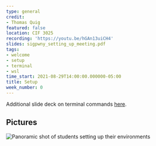 ```yaml
---
type: general
credit:
- Thomas Quig
featured: false
location: CIF 3025
recording: 'https://youtu.be/hGAn13uiCH4'
slides: sigpwny_setting_up_meeting.pdf
tags:
- welcome
- setup
- terminal
- wsl
time_start: 2021-08-29T14:00:00.000000-05:00
title: Setup
week_number: 0
---
```


Additional slide deck on terminal commands [here](./important_terminal_commands.pdf).

## Pictures
![Panoramic shot of students setting up their environments](./setup.jpg)